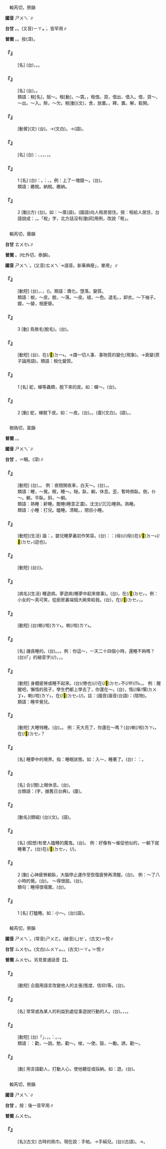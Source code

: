 
=={{ruby|稅|ㄕㄨㄟˋ}}==

　輸芮切，祭韻

'''國音''' <rt>ㄕㄨㄟˋ</rt>∥

'''台甘''' {{ruby|(文)|ㄙㄨㆤ˪}}。{{ruby|(語)|ㄙㆤ˪}}。(又音)<rt>ㄧㄚㆵ ͘</rt>{{ruby|，|ㄊㄨㄚㆵ}}，皆罕用∥

'''普閩''' {{ruby|(文)|ㄙㄨㆤ˪}}。{{ruby|(白)|ㄙㆤ˪}}。按{{ruby|：|ㄙㄨㆤ˪}}(漳)。

    

==='''『{{ruby|所|ㄙㄨㄛˇ}}{{ruby|得|ㄉㄜˊ}}{{ruby|稅|ㄕㄨㄟˋ}}』'''===
: [名] (台){{ruby|對|ㄉㄨㄧ˪}}{{ruby|個|ㄍㄜ˪}}{{ruby|人|ㆢㄧㄣˊ/ㄌㄧㄣˊ}}{{ruby|收|ㄒㄧㄨ}}{{ruby|入|ㆢㄧㆴ ͘/ㄌㄧㆴ}}{{ruby|丌|ㆤ}}{{ruby|多|ㄉㄜ}}{{ruby|少|ㄒㄧㄠˋ}}，{{ruby|所|ㄙㆦˋ}}{{ruby|課|ㄎㄜ˪}}{{ruby|丌|ㆤ}}{{ruby|稅|ㄙㆤ˪/ㄙㄨㆤ˪}}。{{ruby|所|ㄙㆦˋ}}{{ruby|得|ㄉㄧㆵ}}{{ruby|稅|ㄙㄨㆤ˪/ㄙㆤ˪}}。
    

==='''『{{ruby|營|ㄧㄥˊ}}{{ruby|業|ㄧㄝˋ}}{{ruby|稅|ㄕㄨㄟˋ}}』'''===
: [名] (台){{ruby|對|ㄉㄨㄧ˪}}{{ruby|做|ㄗㄨㆤ˪/ㄗㄜ˪}}{{ruby|生|ㄒㄧㄥ}}{{ruby|理|ㄌㄧˋ}}{{ruby|丌|ㆤ}}{{ruby|贏|ㄧㄥˊ}}{{ruby|餘|ㄨˊ}}{{ruby|所|ㄙㆦˋ}}{{ruby|課|ㄎㄜ˪}}{{ruby|丌|ㆤ}}{{ruby|稅|ㄙㄨㆤ˪/ㄙㆤ˪}}。{{ruby|營|ㄧㄥˊ}}{{ruby|業|ㆣㄧㄚㆴ ͘}}{{ruby|稅|ㄙㆤ˪/ㄙㄨㆤ˪}}。
:類語：稅[名]，賦～。租[動]，～賃。{{ruby|賃|ㄌㄧㄣˋ}}，租借。貸，借出、借入。借，貸～，～出。～入。賒，～欠。稅[動](文)，舍，放置。{{ruby|舍|ㄕㄜˇ}}，釋，置。解，鬆開。
:
    

==='''『{{ruby|稅|ㄕㄨㄟˋ}}{{ruby|駕|ㄐㄧㄚˋ}}』'''===
: [動賓](文) (台){{ruby|敨|ㄊㄠˋ}}{{ruby|開|ㄎㄨㄧ}}{{ruby|車|ㄑㄧㄚ}}{{ruby|索|ㄙㄜㆷ}}。→{{ruby|休|ㄏㄧㄨ}}{{ruby|息|ㄒㄧㆤㆶ}}(文白)。→{{ruby|歇|ㄏㄧㄜㆷ}}{{ruby|困|ㄎㄨㄣ˪}}(語)。
    

==='''『{{ruby|累|ㄌㄟˇ}}{{ruby|進|ㄐㄧㄣˋ}}{{ruby|稅|ㄕㄨㄟˋ}}』'''===
: [名] (台){{ruby|按|ㄢ˪}}：{{ruby|課|ㄎㄜ˪}}{{ruby|稅|ㄙㆤ˪/ㄙㄨㆤ˪}}{{ruby|物|ㆠㄨㆵ ͘}}{{ruby|品|ㄆㄧㄣˋ}}{{ruby|丌|ㆤ}}{{ruby|數|ㄙㆦ˪}}{{ruby|量|ㄌㄧㆲ˫}}、{{ruby|價|ㄍㆤ˪}}{{ruby|值|ㄉㄚㆵ ͘}}，{{ruby|分|ㄏㄨㄣ}}{{ruby|幾|ㄍㄨㄧˋ}}{{ruby|個|ㆤˊ}}{{ruby|等|ㄉㄧㄥˋ}}{{ruby|級|ㄍㄧㆴ}}，{{ruby|逐|ㄉㄧㆦㆶ ͘}}{{ruby|漸|ㄐㄧㆰ˫}}{{ruby|增|ㄐㄧㄥ}}{{ruby|加|ㄍㄚ}}{{ruby|稅|ㄙㄨㆤ˪/ㄙㆤ˪}}{{ruby|率|ㄌㄨㆵ ͘}}{{ruby|丌|ㆤ}}{{ruby|課|ㄎㄜ˪}}{{ruby|稅|ㄙㄨㆤ˪/ㄙㆤ˪}}{{ruby|制|ㄗㆤ˪}}{{ruby|度|ㄉㆦ˫}}、{{ruby|算|ㄙㆭ˪}}{{ruby|法|ㄏㄨㄚㆵ}}，{{ruby|叫|ㄍㄧㄜ˪}}{{ruby|做|ㄗㄨㆤ˪/ㄗㄜ˪}}{{ruby|累|ㄌㄨㄧˋ}}{{ruby|進|ㄐㄧㄣ˪}}{{ruby|稅|ㄙㄨㆤ˪/ㄙㆤ˪}}。
    

==='''『{{ruby|稅|ㄕㄨㄟˋ}}』'''===
:1  [名] (台){{ruby|國|ㄍㆦㆶ}}{{ruby|家|ㄍㄚ}}{{ruby|向|ㄏㄧㆲ˪}}{{ruby|人|ㄌㄧㄣˊ/ㆢㄧㄣˊ}}{{ruby|民|ㆠㄧㄣˊ}}{{ruby|徵|ㄉㄧㄥ/ㄐㄧㄥ}}{{ruby|收|ㄒㄧㄨ}}{{ruby|個|ㄍㄜ˪}}{{ruby|人|ㆢㄧㄣˊ/ㄌㄧㄣˊ}}{{ruby|收|ㄒㄧㄨ}}{{ruby|入|ㆢㄧㆴ ͘/ㄌㄧㆴ}}{{ruby|丌|ㆤ}}{{ruby|一|ㄐㄧㆵ ͘}}{{ruby|部|ㄅㆦ˫}}{{ruby|充|ㄑㄧㆲ}}{{ruby|做|ㄗㄨㆤ˪/ㄗㄜ˪}}{{ruby|國|ㄍㆦㆶ}}{{ruby|家|ㄍㄚ}}{{ruby|丌|ㆤ}}{{ruby|經|ㄍㄧㄥ}}{{ruby|費|ㄏㄨㄧ˪}}{{ruby|叫|ㄍㄧㄜㆷ}}{{ruby|做|ㄗㄨㆤ˪/ㄗㄜ˪}}：{{ruby|稅|ㄙㆤ˪/ㄙㄨㆤ˪}}。{{ruby|像|ㄑㄧㆫ˫/ㄑㄧㆧ˫}}：{{ruby|所|ㄙㆦˋ}}{{ruby|得|ㄉㄧㆵ}}{{ruby|稅|ㄙㆤ˪/ㄙㄨㆤ˪}}、{{ruby|營|ㄧㄥˊ}}{{ruby|業|ㆣㄧㄚㆴ ͘}}{{ruby|稅|ㄙㆤ˪/ㄙㄨㆤ˪}}。例：上了一塊錢～。(台){{ruby|繳|ㄍㄧㄠˋ}}{{ruby|一|ㄐㄧㆵ ͘}}{{ruby|箍|ㄎㆦ}}{{ruby|銀|ㆣㄧㄣˊ/ㆣㄧㄣˊ}}{{ruby|丌|ㆤ}}{{ruby|稅|ㄙㆤ˪/ㄙㄨㆤ˪}}。
:類語：繳稅。納稅。繳納。
:
    

==='''『{{ruby|稅|ㄕㄨㄟˋ}}』'''===
:2  [動](方) (台){{ruby|租|ㄗㆦ}}{{ruby|賃|ㄌㄧㆬ˫}}。如：～厝(語)。(國語)向人租房居住。按：租給人居住，台語說成：{{ruby|厝|ㄘㄨ˪}}，{{ruby|稅|ㄙㄨㆤ˪/ㄙㆤ˪}}{{ruby|人|ㄌㄤˊ}}{{ruby|企|ㄎㄧㄚ˫}}。「稅」字，北方話沒有[動詞]用例，改說「租」。
    

=={{ruby|蛻|ㄕㄨㄟˋ}}==

　輸芮切，霽韻

'''台甘''' <rt>ㄊㄨㆤ˪</rt>∥

'''普閩''' {{ruby|(文)|ㄊㄨㆤ˪}}。{{ruby|(白)|ㄊㄨㄧ˪}}(吐外切，泰韻)。

'''國音''' <rt>ㄕㄨㄟˋ</rt>。(又音)<rt>ㄊㄨㄟˋ</rt>→語音。新華典廢{{ruby|「|ㄕㄨㄟˋ}}」，單用{{ruby|「|ㄊㄨㄟˋ}}」∥

    

==='''『{{ruby|蛻|ㄕㄨㄟˋ}}{{ruby|化|ㄏㄨㄚˋ}}』'''===
: [動短] (台){{ruby|由|ㄧㄨˊ}}{{ruby|動|ㄉㆲ˫}}{{ruby|物|ㆠㄨㆵ ͘}}{{ruby|生|ㄒㄧㄥ}}{{ruby|長|ㄉㄧㆲˋ}}{{ruby|期|ㄍㄧˊ}}{{ruby|間|ㄍㄢ}}，{{ruby|脫|ㄊㆭ˪}}{{ruby|皮|ㄆㄨㆤˊ/ㄆㆤˊ}}、{{ruby|脫|ㄊㆭ˪}}{{ruby|殼|ㄎㄚㆶ}}{{ruby|丌|ㆤ}}{{ruby|現|ㄏㄧㄢ˫}}{{ruby|象|ㄒㄧㆲ˫}}，{{ruby|轉|ㄗㄨㄢˋ}}{{ruby|指|ㄐㄧˋ}}{{ruby|事|ㄙㄨ˫}}{{ruby|物|ㆠㄨㆵ ͘}}{{ruby|丌|ㆤ}}{{ruby|變|ㄅㄧㄢ˪}}{{ruby|化|ㄏㄨㄚ˪}}{{ruby|事|ㄙㄨ˫}}{{ruby|物|ㆠㄨㆵ ͘}}{{ruby|丌|ㆤ}}{{ruby|變|ㄅㄧㄢ˪}}{{ruby|化|ㄏㄨㄚ˪}}{{ruby|現|ㄏㄧㄢ˫}}{{ruby|象|ㄒㄧㆲ˫}}({{ruby|腐|ㄏㄨˋ}}{{ruby|化|ㄏㄨㄚ˪}}{{ruby|墮|ㄉㄨㄧ˫}}{{ruby|落|ㄌㄜㆷ ͘}})。類語：膺化。墮落。變質。
:類語：蛻，～皮。脫，～落。～皮。褪，～色。退毛。{{ruby|褪|ㄊㄨㄣˋ}}，卸衣。～下袖子。嬗，～變，相更替。
:
    

==='''『{{ruby|蛻|ㄕㄨㄟˋ}}』'''===
:3  [動] 鳥換毛(脫毛{{ruby|重|ㄔㄨㄥˊ}}{{ruby|長|ㄓㄤˇ}})。(台){{ruby|鳥|ㄐㄧㄠˋ}}{{ruby|脫|ㄊㄨㄧ˪}}{{ruby|毛|ㄇㆭˊ}}。
    

==='''『{{ruby|蛻|ㄕㄨㄟˋ}}{{ruby|變|ㄅㄧㄢˋ}}』'''===
: [動短] (台){{ruby|蛇|ㄗㄨㄚˊ}}、{{ruby|蟬|ㄒㄧㄢˊ}}{{ruby|等|ㄉㄧㄥˋ}}{{ruby|動|ㄉㆲ˫}}{{ruby|物|ㆠㄨㆵ ͘}}在(/<mark>&#xf9853;</mark>)<rt>ㄉㄧ˫</rt>{{ruby|生|ㄒㄧㄥ}}{{ruby|長|ㄉㄧㆲˋ}}{{ruby|期|ㄍㄧˊ}}{{ruby|間|ㄍㄢ}}{{ruby|脫|ㄊㆭ˪}}{{ruby|皮|ㄆㄨㆤˊ/ㄆㆤˊ}}。→謂一切人事、事物質的變化(現象)。→衰變(原子論用語)。類語：稅化變質。
    

==='''『{{ruby|蛻|ㄕㄨㄟˋ}}』'''===
:1  [名] 蛇，蟬等蟲類，脫下來的皮。如：蟬～。(台){{ruby|蟬|ㄒㄧㄢˊ}}{{ruby|蛻|ㄊㄨㆤ˪}}。
    

==='''『{{ruby|蛻|ㄕㄨㄟˋ}}』'''===
:2  [動] 蛇，蟬脫下皮。如：～皮。(台){{ruby|褪|ㄊㆭ˪}}{{ruby|皮|ㄆㄨㆤˊ/ㄆㆤˊ}}。{{ruby|褪|ㄊㆭ˪}}{{ruby|殼|ㄎㄚㆶ}}。(廈){{ruby|褪|ㄊㄨㆤ˪}}{{ruby|皮|ㄆㄨㆤˊ/ㄆㆤˊ}}(文白)。{{ruby|褪|ㄊㆭ˪}}{{ruby|皮|ㄆㆤˊ}}(語)。{{ruby|褪|ㄊㆭ˪}}{{ruby|殼|ㄎㄚㆶ}}。
    

=={{ruby|睡|ㄕㄨㄟˋ}}==

　樹偽切，寘韻

'''普閩''' {{ruby|(文)|ㄙㄨㄧ˫}}。{{ruby|(白)|ㄗㆤ˫}}。

'''國音''' <rt>ㄕㄨㄟˋ</rt>∥

'''台甘''' {{ruby|(文)|ㄙㄨㄧ˫}}{{ruby|。|ㄗㆤ˫}}，{{ruby|假|ㄍㆤˋ}}{{ruby|睡|ㄗㆤ˫}}{{ruby|。|ㄎㄨㄣ˪}}＝睏。{{ruby|(語)|ㄗㄨㆤ˫}}(漳)∥

    

==='''『{{ruby|睡|ㄕㄨㄟˋ}}{{ruby|早|ㄗㄠˇ}}{{ruby|覺|ㄐㄧㄠˋ}}{{ruby|兒|ㄦ}}』'''===
: [動短] (台){{ruby|早|ㄗㄚˋ}}{{ruby|起|ㄎㄧˋ}}{{ruby|時|ㄒㄧˊ}}{{ruby|天|ㄊㆪ}}{{ruby|光|ㄍㆭ}}{{ruby|無|ㆠㄜˊ}}{{ruby|隨|ㄙㄨㄧˊ}}{{ruby|時|ㄒㄧˊ}}{{ruby|起|·ㄎㄧˋ}}{{ruby|來|·ㄌㄞˊ}}，{{ruby|睏|ㄎㄨㄣ˪}}{{ruby|到|ㄍㄚㆷ}}{{ruby|真|ㄐㄧㄣ}}{{ruby|晏|ㄨㆩ˪}}。 例：夜間開夜車，白天～。(台){{ruby|暝|ㄇㄧˊ/ㄇㆤˊ}}{{ruby|時|·ㄒㄧˊ}}{{ruby|拚|ㄅㄧㆩ˪}}{{ruby|暝|ㄇㆤˊ/ㄇㄧˊ}}{{ruby|工|ㄍㄤ}}，{{ruby|早|ㄗㄚˋ}}{{ruby|起|ㄎㄧˋ}}{{ruby|睏|ㄎㄨㄣ˪}}{{ruby|<mark>&#xffa45;</mark>|ㆠㆤ˫/ㆠㄨㆤ˫}}{{ruby|起|·ㄎㄧˋ}}{{ruby|來|·ㄌㄞˊ}}。
:類語：睡，～覺。眠，睡～。瞇。臥，躺，休息。歪，暫時側臥。倒，仆～。躺，平臥。斜，～躺。
:
:類語：熟睡：鼾睡。酣睡(睡意正濃)。沈沈(/沉沉)睡熟。{{ruby|吁|ㄒㄩ}}{{ruby|吁|ㄒㄩ}}熟睡。
:
:類語：小睡：打{{ruby|盹|ㄉㄨㄣˇ}}兒。瞌睡。清眠。{{ruby|瞇|ㄇㄧ}}，閉目小睡。
:
    

==='''『{{ruby|睡|ㄕㄨㄟˋ}}{{ruby|婆|ㄆㄛˊ}}{{ruby|婆|ㄆㄛˊ}}{{ruby|教|ㄐㄧㄠˋ}}』'''===
: [動短](生活) {{ruby|教|ㄐㄧㄠˋ}}諧：{{ruby|覺|ㄐㄧㄠˋ}}。嬰兒睡夢裏初作笑容。(台){{ruby|按|ㄢ˪}}：{{ruby|台|ㄉㄞˊ}}{{ruby|俗|ㄒㄧㆦㆶ ͘}}{{ruby|說|ㄙㄨㆤㆷ}}：{{ruby|鳥|ㄐㄧㄠˋ}}(母)(/{{ruby|姐|ㄐㄧㄚˋ}}(母))在(/<mark>&#xf9853;</mark>)<rt>ㄉㄧ˫</rt>(/<mark>&#xf9549;</mark>)<rt>ㄉㆤㆷ</rt>{{ruby|弄|ㄌㄤ˫}}(逗也){{ruby|嬰|ㄧㄥ}}{{ruby|兒|ㆢㄧˊ/ㄌㄧˊ}}。
    

==='''『{{ruby|睡|ㄕㄨㄟˋ}}{{ruby|午|ㄨˇ}}{{ruby|覺|ㄐㄧㄠˋ}}』'''===
: [動短] (台){{ruby|睏|ㄎㄨㄣ˪}}({{ruby|中|ㄉㄧㆲ}}){{ruby|晝|ㄉㄠ˪}}。
    

==='''『{{ruby|睡|ㄕㄨㄟˋ}}{{ruby|忤|ㄨˇ}}{{ruby|迷|·ㄇㄧˊ}}』'''===
: [病名](生活) 睡遊病。夢遊病(睡夢中起來做事)。(台){{ruby|一|ㄐㄧㆵ ͘}}{{ruby|半|ㄅㄨㆩ˪}}{{ruby|精|ㄐㄧㄥ}}{{ruby|神|ㄒㄧㄣˊ}}，{{ruby|一|ㄐㄧㆵ ͘}}{{ruby|半|ㄅㄨㆩ˪}}在(/<mark>&#xf9549;</mark>)<rt>ㄉㆤㆷ</rt>{{ruby|睏|ㄎㄨㄣ˪}}{{ruby|丌|ㆤ}}{{ruby|行|ㄏㄧㄥˊ}}{{ruby|動|ㄉㆲ˫}}。例：小女的～真可笑，從廚房裏端個大碗來給我。(台){{ruby|細|ㄙㄨㆤ˪/ㄙㆤ˪}}{{ruby|漢|ㄏㄢ˪}}{{ruby|查|ㄗㄚ}}{{ruby|某|ㆠㆦˋ}}{{ruby|<mark>&#xffb51;</mark>|ㄍㄧㆩˋ/ㄍㆩˋ}}{{ruby|一|ㄐㄧㆵ ͘}}{{ruby|半|ㄅㄨㆩ˪}}{{ruby|精|ㄐㄧㄥ}}{{ruby|神|ㄒㄧㄣˊ}}，{{ruby|一|ㄐㄧㆵ ͘}}{{ruby|半|ㄅㄨㆩ˪}}在(/<mark>&#xf9549;</mark>)<rt>ㄉㆤㆷ</rt>{{ruby|睏|ㄎㄨㄣ˪}}{{ruby|丌|ㆤ}}{{ruby|行|ㄏㄧㄥˊ}}{{ruby|動|ㄉㆲ˫}}{{ruby|真|ㄐㄧㄣ}}{{ruby|好|ㄏㄜˋ}}{{ruby|笑|ㄑㄧㄜ˪}}，{{ruby|對|ㄉㄨㄧ˪}}{{ruby|廚|ㄉㄨˊ}}{{ruby|房|ㄅㄤˊ}}{{ruby|裏|ㄌㄧㄣ˪}}{{ruby|提|ㄊㆤㆷ}}{{ruby|一|ㄐㄧㆵ ͘}}{{ruby|個|ㆤˊ}}{{ruby|大|ㄉㄨㄚ˫}}{{ruby|碗|ㄨㆩˋ}}{{ruby|來|ㄌㄞˊ}}{{ruby|付|ㄏㆦ˫}}{{ruby|我|·ㆣㄨㄚˋ}}。
    

==='''『{{ruby|睡|ㄕㄨㄟˋ}}{{ruby|著|ㄓㄠˊ}}{{ruby|了|ㄌㄜ}}』'''===
: [動短] (台){{ruby|睏|ㄎㄨㄣ˪}}{{ruby|去|ㄎㄧ˪}}喇(/啦)<rt>ㄌㄚ˪</rt>。{{ruby|睏|ㄎㄨㄣ˪}}{{ruby|落|ㄌㄜㆷ ͘}}{{ruby|眠|ㆠㄧㄣˊ}}喇(/啦)<rt>ㄌㄚ˪</rt>。
    

==='''『{{ruby|睡|ㄕㄨㄟˋ}}{{ruby|虎|ㄏㄨˇ}}{{ruby|子|·ㄗˇ}}』'''===
: [名] 譏貪睡的。(台){{ruby|罵|ㄇㆤ˫/ㄇㄚ˫}}{{ruby|人|ㄌㄤˊ}}{{ruby|貪|ㄊㆰ}}{{ruby|睏|ㄎㄨㄣ˪}}。{{ruby|愛|ㄞ˪}}{{ruby|睏|ㄎㄨㄣ˪}}{{ruby|神|ㄒㄧㄣˊ}}{{ruby|丌|ㆤ}}。{{ruby|愛|ㄞ˪}}{{ruby|睏|ㄎㄨㄣ˪}}{{ruby|鬼|ㄍㄨㄧˋ}}。例：你這～，一天二十四個小時，還睡不夠嗎？(台){{ruby|汝|ㄌㄧˋ}}{{ruby|<mark>&#xffb50;</mark>|ㄐㄧㆵ}}(「{{ruby|此|ㄐㄧˋ}}{{ruby|一|ㄐㄧㆵ ͘}}」的縮音字)(/{{ruby|此|ㄐㄧㆵ}}){{ruby|個|ㆤˊ}}{{ruby|愛|ㄞ˪}}{{ruby|睏|ㄎㄨㄣ˪}}{{ruby|鬼|ㄍㄨㄧˋ}}，{{ruby|一|ㄐㄧㆵ ͘}}{{ruby|日|ㆢㄧㆵ ͘/ㄌㄧㆵ ͘}}{{ruby|二|ㆢㄧ˫/ㄌㄧ˫}}{{ruby|十|ㄗㄚㆴ ͘}}{{ruby|四|ㄒㄧ˪}}{{ruby|點|ㄉㄧㆰˋ}}{{ruby|鐘|ㄐㄧㄥ}}，{{ruby|敢|ㄍㆰˋ}}{{ruby|猶|ㄧㄠˋ}}{{ruby|睏|ㄎㄨㄣ˪}}{{ruby|無|ㆠㄜˊ}}{{ruby|夠|ㄍㄠ˪}}。
    

==='''『{{ruby|睡|ㄕㄨㄟˋ}}{{ruby|懶|ㄌㄢˇ}}{{ruby|覺|ㄐㄧㄠˋ}}』'''===
: [動短] 身體疲勞或{{ruby|懶|ㄌㄢˇ}}{{ruby|惰|ㄉㄨㄛˋ}}睡{{ruby|著|ㄓㄜ}}不起來。(台){{ruby|感|ㄍㆰˋ}}{{ruby|覺|ㄍㄚㆶ}}{{ruby|<mark>&#xf8fa1;</mark>|ㄒㄧㄢ˫}}(倦也){{ruby|或|ㄧㄚㆷ ͘}}{{ruby|是|ㄒㄧ˫}}{{ruby|貧|ㄅㄧㄣˊ}}{{ruby|憚|ㄉㄨㆩ˫}}(/{{ruby|懶|ㄌㄢˋ}}{{ruby|惰|ㄉㄜ˫}}){{ruby|倒|ㄉㄜˋ}}在(/<mark>&#xf9549;</mark>)<rt>ㄉㆤㆷ</rt>{{ruby|睏|ㄎㄨㄣ˪/ㄋㄨㄚ˪}}不(/伓)<rt>ㆬ˫</rt>{{ruby|趴|ㄅㆤㆷ}}{{ruby|起|·ㄎㄧˋ}}{{ruby|來|·ㄌㄞˊ}}。{{ruby|早|ㄗㄚˋ}}{{ruby|起|ㄎㄧˋ}}{{ruby|時|ㄒㄧˊ}}{{ruby|睏|ㄎㄨㄣ˪}}{{ruby|晏|ㄨㆩ˪}}。 例：醒醒吧，懶惰的孩子，學生們都上學去了，你還在～。(台){{ruby|精|ㄐㄧㄥ}}{{ruby|神|ㄒㄧㄣˊ}}{{ruby|哪|ㄋㆦㆷ}}，{{ruby|汝|ㄌㄧˋ}}{{ruby|<mark>&#xffacb;</mark>|ㄗㆤ}}{{ruby|貧|ㄅㄧㄣˊ}}惰(/癉/憚)<rt>ㄉㄨㆩ˫</rt>{{ruby|<mark>&#xffb51;</mark>|ㆣㄧㄣˋ}}{{ruby|仔|ㄚ}}，{{ruby|學|ㄏㄚㆶ ͘}}{{ruby|生|ㄒㄧㄥ}}{{ruby|<mark>&#xffb51;</mark>|ㆣㄧㄣˋ}}{{ruby|仔|ㄚ}}{{ruby|攏|ㄌㆲˋ}}{{ruby|去|ㄎㄧ˪}}{{ruby|學|ㄏㄚㆶ ͘}}{{ruby|校|ㄏㄠ˫}}喇(/啦)<rt>ㄌㄚ˪</rt>，{{ruby|汝|ㄌㄧˋ}}{{ruby|猶|ㄧㄠˋ}}在(/<mark>&#xf9549;</mark>)<rt>ㄉㆤㆷ</rt>{{ruby|懶|ㄌㆰˋ}}{{ruby|懶|ㄋㄨㄚ˫}}{{ruby|睏|ㄎㄨㄣ˪}}(/{{ruby|懶|ㄌㄢˋ}}{{ruby|惰|ㄋㄨㄚ˫}}{{ruby|睏|ㄎㄨㄣ˪}})。註：{{ruby|懶|ㄌㄢˇ}}{{ruby|覺|ㄐㄧㄠˋ}}(國音)諧音(台語)：{{ruby|<mark>&#xffb72;</mark>|ㄌㄢ˫}}{{ruby|鳥|ㄐㄧㄠˋ}}(陰物)。
:
:類語：睡早覺兒。
:
    

==='''『{{ruby|睡|ㄕㄨㄟˋ}}{{ruby|大|ㄉㄚˋ}}{{ruby|覺|ㄐㄧㄠˋ}}』'''===
: [動短] 大睡特睡。(台){{ruby|大|ㄉㄨㄚ˫}}{{ruby|睏|ㄎㄨㄣ˪}}。{{ruby|惝|ㄒㄧㄤ˪}}{{ruby|大|ㄉㄨㄚ˫}}{{ruby|眠|ㆠㄧㄣˊ}}。 例：天大亮了，你還在～嗎？(台){{ruby|天|ㄊㆪ}}{{ruby|光|ㄍㆭ}}{{ruby|真|ㄐㄧㄣ}}{{ruby|久|ㄍㄨˋ}}喇(/啦)<rt>ㄌㄚ˪</rt>，{{ruby|汝|ㄌㄧˋ}}{{ruby|猶|ㄧㄠˋ}}在(/<mark>&#xf9549;</mark>)<rt>ㄉㆤㆷ</rt>{{ruby|惝|ㄒㄧㄤ˪}}{{ruby|大|ㄉㄨㄚ˫}}{{ruby|眠|ㆠㄧㄣˊ}}？
    

==='''『{{ruby|睡|ㄕㄨㄟˋ}}{{ruby|鄉|ㄒㄧㄤ}}』'''===
: [名] 睡夢中的境界。指：睡眠狀態。如：入～，睡著了。(台){{ruby|按|ㄢ˪}}：{{ruby|指|ㄐㄧˋ}}：{{ruby|睏|ㄎㄨㄣ˪}}{{ruby|落|ㄌㄜㆷ ͘}}{{ruby|眠|ㆠㄧㄣˊ}}。
    

==='''『{{ruby|睡|ㄕㄨㄟˋ}}{{ruby|覺|ㄐㄧㄠˋ}}』'''===
: [名] 合(/閤)上眼休息。(台){{ruby|睏|ㄎㄨㄣ˪}}。
:台類語：{{ruby|啄|ㄉㄨㆷ}}{{ruby|假|ㄍㄚˋ}}{{ruby|睡|ㄗㄨㆤ˫}}(字，據舊日台典)。(廈){{ruby|<mark>&#xf924a;</mark>|ㄉㄨㆷ}}{{ruby|交|ㄍㄚ}}{{ruby|睡|ㄗㆤ˫}}。
:
    

==='''『{{ruby|睡|ㄕㄨㄟˋ}}{{ruby|眠|ㄇㄧㄢˊ}}』'''===
: [動名](類組) (台)(文){{ruby|睡|ㄙㄨㄧ˫}}{{ruby|眠|ㆠㄧㄢˊ}}。(語){{ruby|睏|ㄎㄨㄣ˪}}。
    

==='''『{{ruby|睡|ㄕㄨㄟˋ}}{{ruby|魔|ㄇㄛˊ}}』'''===
: [名] (假想)有使人瞌睡的魔鬼。(台){{ruby|愛|ㄞ˪}}{{ruby|睏|ㄎㄨㄣ˪}}{{ruby|神|ㄒㄧㄣˊ}}。 例：好像有～催促他似的，一躺下就睡著了。(台){{ruby|若|ㄋㄚˋ}}{{ruby|像|ㄑㄧㆧ˫/ㄑㄧㆫ˫}}{{ruby|有|ㄨ˫}}{{ruby|愛|ㄞ˪}}{{ruby|睏|ㄎㄨㄣ˪}}{{ruby|神|ㄒㄧㄣˊ}}在(/<mark>&#xf9549;</mark>)<rt>ㄉㆤㆷ</rt>{{ruby|催|ㄘㄨㄧ}}{{ruby|迫|ㄆㄧㆤㆶ}}，{{ruby|倒|ㄉㄜˋ}}{{ruby|落|ㄌㄜㆷ ͘}}{{ruby|眠|ㆠㄧㄣˊ}}{{ruby|床|ㄘㆭˊ}}{{ruby|著|ㄉㄧㄜㆷ}}(/{{ruby|都|ㄉㄜ˫}}){{ruby|睏|ㄎㄨㄣ˪}}{{ruby|去|ㄎㄧ˪}}。
    

==='''『{{ruby|睡|ㄕㄨㄟˋ}}』'''===
:2  [動] 心神疲勞躺臥，大腦停止運作至恢復疲勞再清醒。(台){{ruby|睏|ㄎㄨㄣ˪}}。 例：～了八小時的覺。(台){{ruby|睏|ㄎㄨㄣ˪}}{{ruby|八|ㄅㄨㆤㆷ/ㄅㆤㆷ}}{{ruby|點|ㄉㄧㆰˋ}}{{ruby|鐘|ㄐㄧㄥ}}{{ruby|久|ㄍㄨˋ}}。 ～得很甜。(台){{ruby|真|ㄐㄧㄣ}}{{ruby|好|ㄏㆦˋ/ㄏㄜˋ}}{{ruby|睏|ㄎㄨㄣ˪}}。
:類句：睡得很塌實。(台){{ruby|睏|ㄎㄨㄣ˪}}{{ruby|真|ㄐㄧㄣ}}{{ruby|落|ㄌㄜㆷ ͘}}{{ruby|眠|ㆠㄧㄣˊ}}。
:
    

==='''『{{ruby|睡|ㄕㄨㄟˋ}}』'''===
:1  [名] 打瞌睡。如：小～。(台){{ruby|<mark>&#xf924a;</mark>|ㄉㄨㆷ}}{{ruby|假|ㄍㄚˋ}}{{ruby|→|ㄍㄚ}}{{ruby|睡|ㄗㄨㆤ˫}}(語)。
    

=={{ruby|說|ㄕㄨㄟˋ}}==

　輸芮切，祭韻

'''國音''' <rt>ㄕㄨㄟˋ</rt>。(常音)<rt>ㄕㄨㄛ</rt>。(破音)<rt>ㄩㄝˋ</rt>。(古文)＝悅∥

'''台甘''' <rt>ㄙㄨㆤ˪</rt>。(文白)<rt>ㄙㄨㄚㆵ</rt>。{{ruby|(白)|ㄙㆤㆷ}}。(古文)<rt>ㄧㄚㆵ ͘</rt>＝悅∥

'''普閩''' <rt>ㄙㄨㆤ˪</rt>。另見普通話音【{{ruby|說|ㄕㄨㄛ/ㄩㄝˋ}}】。

    

==='''『{{ruby|說|ㄕㄨㄟˋ}}{{ruby|服|ㄈㄨˊ}}』'''===
: [動短] 企圖用語言改變他人的主張(態度、信仰)等。(台){{ruby|說|ㄙㄨㆤ˪}}{{ruby|服|ㄏㆦㆶ ͘}}。
    

==='''『{{ruby|說|ㄕㄨㄟˋ}}{{ruby|客|ㄎㄜˋ}}』'''===
: [名] 常常或為某人的利益到處從事遊說行動的人。(台){{ruby|說|ㄙㄨㆤ˪}}{{ruby|客|ㄎㆤㆷ}}。{{ruby|<mark>&#xffa55;</mark>|ㆣㄠˊ}}{{ruby|講|ㄍㆲˋ}}{{ruby|→|ㄍㆲ}}{{ruby|話|ㄨㆤ˫}}{{ruby|用|ㄧㆲ˫}}{{ruby|話|ㄨㆤ˫}}{{ruby|主|ㄗㄨˋ}}{{ruby|張|ㄉㄧㆧ/ㄉㄧㆫ}}{{ruby|或|ㄧㄚㆷ ͘}}{{ruby|勸|ㄎㄨㄢ˪}}{{ruby|導|ㄉㄜ˫}}，{{ruby|志|ㄐㄧ˪}}{{ruby|在|ㄗㄞ˫}}{{ruby|使|ㄙㄨˋ}}{{ruby|他|ㄊㄚ}}{{ruby|人|ㆢㄧㄣˊ/ㄌㄧㄣˊ}}{{ruby|信|ㄒㄧㄣ˪}}{{ruby|服|ㄏㆦㆶ ͘}}，{{ruby|採|ㄘㄞˋ}}{{ruby|用|ㄧㄥ˫/ㄧㆲ˫}}{{ruby|伊|ㄧ}}{{ruby|丌|ㆤ}}{{ruby|意|ㄧ˪}}{{ruby|見|ㄍㄧㄢ˪}}{{ruby|丌|ㆤ}}{{ruby|人|ㆢㄧㄣˊ/ㄌㄧㄣˊ}}{{ruby|士|ㄙㄨ˫}}。
    

==='''『{{ruby|遊|ㄧㄡˊ}}{{ruby|說|ㄕㄨㄟˋ}}』'''===
: [動短] (台){{ruby|古|ㄍㆦˋ}}{{ruby|代|ㄉㄞ˫}}{{ruby|丌|ㆤ}}「{{ruby|說|ㄙㄨㆤ˪}}{{ruby|客|ㄎㆤㆷ}}」、{{ruby|政|ㄐㄧㄥ˪}}{{ruby|客|ㄎㆤㆷ}}{{ruby|奔|ㄅㄨㄣ}}{{ruby|走|ㄗㄠˋ}}{{ruby|各|ㄍㆦㆶ}}{{ruby|國|ㄍㆦㆶ}}{{ruby|丌|ㆤ}}{{ruby|中|ㄉㄧㆲ}}{{ruby|間|ㄍㄢ}}，{{ruby|發|ㄏㄨㄚㆵ}}{{ruby|揮|ㄏㄨㄧ}}{{ruby|口|ㄎㄠˋ}}{{ruby|才|ㄗㄞˊ}}{{ruby|勸|ㄎㆭ˪}}{{ruby|君|ㄍㄨㄣ}}{{ruby|主|ㄗㄨˋ}}{{ruby|採|ㄘㄞˋ}}{{ruby|用|ㄧㄥ˫/ㄧㆲ˫}}{{ruby|伊|ㄧ}}{{ruby|丌|ㆤ}}{{ruby|政|ㄐㄧㄥ˪}}{{ruby|治|ㄉㄧ˫}}{{ruby|主|ㄗㄨˋ}}{{ruby|張|ㄉㄧㆧ/ㄉㄧㆫ}}。{{ruby|叫|ㄍㄧㄜ˪}}{{ruby|做|ㄗㄨㆤ˪/ㄗㄜ˪}}：{{ruby|遊|ㄧㄨˊ}}{{ruby|說|ㄙㄨㆤ˪}}。{{ruby|蘇|ㄙㆦ}}{{ruby|秦|ㄐㄧㄣˊ}}、{{ruby|張|ㄉㄧㆧ/ㄉㄧㆫ}}{{ruby|儀|ㆣㄧˊ}}{{ruby|是|ㄒㄧ˫}}{{ruby|最|ㄗㄨㆤ˪}}{{ruby|出|ㄘㄨㆵ}}{{ruby|名|ㄇㄧㄚˊ}}{{ruby|丌|ㆤ}}{{ruby|說|ㄙㄨㆤ˪}}{{ruby|客|ㄎㆤㆷ}}。
:類語：{{ruby|說|ㄕㄨㄟˋ}}：勸，～說。勉，勸～。唆，～使。鼓，～勵。誘，勸～。
:
    

==='''『{{ruby|說|ㄕㄨㄟˋ}}』'''===
: [動] 用言語勸人，打動人心，使他聽從或採納。如：遊{{ruby|～|ㄕㄨㄟˋ}}。(台){{ruby|遊|ㄧㄨˊ}}{{ruby|說|ㄙㄨㆤ˪}}。
    

=={{ruby|帨|ㄕㄨㄟˋ}}==

　輸芮切，祭韻

'''國音''' <rt>ㄕㄨㄟˋ</rt>∥

'''台甘''' {{ruby|(文)|ㄙㄨㆤ˪/ㄉㄨㆤ˪}}。按：後一音罕用∥

'''普閩''' <rt>ㄙㄨㆤ˪</rt>。

    

==='''『{{ruby|帨|ㄕㄨㄟˋ}}』'''===
: [名](古文) 古時的佩巾。現在說：手帕。→手絹兒。(台){{ruby|手|ㄑㄧㄨˋ}}{{ruby|帕|ㄆㆤ˪}}(古語)。→{{ruby|手|ㄑㄧㄨˋ}}{{ruby|巾|ㄍㄨㄣ/ㄍㄧㄣ}}。
    

